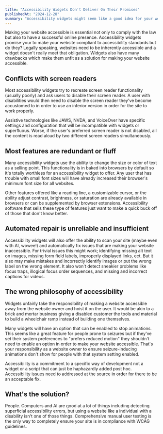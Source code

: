 ```yaml
---
title: "Accessibility Widgets Don't Deliver On Their Promises"
publishedAt: "2024-12-28"
summary: "Accessibility widgets might seem like a good idea for your website but they can often cause more trouble than they fix."
---
```


Making your website accessible is essential not only to comply with the law but also to have a successful online presence. Accessibility widgets promise your to make your website compliant to accessibility standards but do they? Legally speaking, websites need to be inherently accessible and a widget doesn't really meet that obligation. Widgets also have many drawbacks which make them unfit as a solution for making your website accessible.

## Conflicts with screen readers

Most accessibility widgets try to recreate screen reader functionality (usually poorly) and ask users to disable their screen reader. A user with disabilities would then need to disable the screen reader they've become accustomed to in order to use an inferior version in order for the site to work properly.

Assistive technologies like JAWS, NVDA, and VoiceOver have specific settings and configuration that will be incompatible with widgets or superfluous. Worse, if the user's preferred screen reader is not disabled, all the content is read aloud by two different screen readers simultaneously.

## Most features are redundant or fluff

Many accessibility widgets use the ability to change the size or color of text as a selling point. This functionality is in baked into browsers by default so it's totally worthless for an accessibility widget to offer. Any user that has trouble with small font sizes will have already increased their browser's minimum font size for all websites.

Other features offered like a reading line, a customizable cursor, or the ability adjust contrast, brightness, or saturation are already available in browsers or can be supplemented by browser extensions. Accessibility software that sells these type of features just want to make a quick buck off of those that don't know better.

## Automated repair is unreliable and insufficient

Accessibility widgets will also offer the ability to scan your site (maybe even with AI, wowee!) and automatically fix issues that are making your website inaccessible. For trivial issues this might work; identifying missing alt text on images, missing form field labels, improperly displayed links, ect. But it also may make mistakes and incorrectly identify images or put the wrong label on the wrong element. It also won't detect sneakier problems like focus traps, illogical focus order sequences, and missing and incorrect captions for videos.

## The wrong philosophy of accessibility

Widgets unfairly take the responsibility of making a website accessible away from the website owner and hoist it on the user. It would be akin to a brick and mortar business giving a disabled customer the tools and material to build a wheelchair ramp instead of building one themselves.

Many widgets will have an option that can be enabled to stop animations. This seems like a great feature for people prone to seizures but if they've set their system preferences to "prefers reduced motion" they shouldn't need to enable an option in order to make your website accessible. That's your responsibility as a website owner to ensure seizure-inducing animations don't show for people with that system setting enabled.

Accessibility is a commitment to a specific way of development not a widget or a script that can just be haphazardly added post hoc. Accessibility issues need to addressed at the source in order for there to be an acceptable fix.

## What's the solution?

People. Computers and AI are good at a lot of things including detecting superficial accessibility errors, but using a website like a individual with a disability isn't one of those things. Comprehensive manual user testing is the only way to completely ensure your site is in compliance with WCAG guidelines.